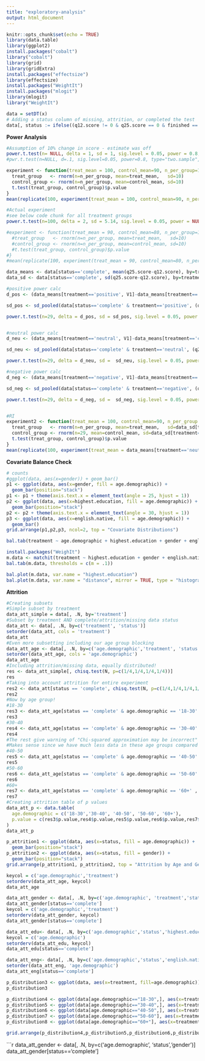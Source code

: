 ```yaml
---
title: "exploratory-analysis"
output: html_document
---
```


```r
knitr::opts_chunk$set(echo = TRUE)
library(data.table)
library(ggplot2)
install.packages("cobalt")
library("cobalt")
library(grid)
library(gridExtra)
install.packages("effectsize")
library(effectsize)
install.packages("WeightIt")
install.packages("mlogit")
library(mlogit)
library("WeightIt")
```

```r
data = setDT(x)
# Adding a status column of missing, attrition, or completed the test
data[, status := ifelse((q12.score != 0 & q25.score == 0 & finished == 0) | (finished == 1 & q12.score != 0 & q25.score == 0), "attritted", ifelse((q12.score == 0 & q25.score == 0) | (q12.score == 0 & q25.score != 0), "missing_data", "complete"))]
```

**Power Analysis**
```r

#Assumption of 10% change in score - estimate was off
power.t.test(n= NULL, delta = 1, sd = 1, sig.level = 0.05, power = 0.8, type = "two.sample", alternative = "one.sided")
#pwr.t.test(n=NULL, d=.1, sig.level=0.05, power=0.8, type="two.sample", alternative="greater")

experiment <- function(treat_mean = 100, control_mean=90, n_per_group=10) {
  treat_group   <- rnorm(n=n_per_group, mean=treat_mean,   sd=10)
  control_group <- rnorm(n=n_per_group, mean=control_mean, sd=10)
  t.test(treat_group, control_group)$p.value
}
mean(replicate(100, experiment(treat_mean = 100, control_mean=90, n_per_group=14)) < 0.05)

#Actual experiment
#see below code chunk for all treatment groups
power.t.test(n=100, delta = 2, sd = 5.14, sig.level = 0.05, power = NULL, type = "two.sample", alternative = "one.sided")

#experiment <- function(treat_mean = 90, control_mean=80, n_per_group=10) {
  #treat_group   <- rnorm(n=n_per_group, mean=treat_mean,   sd=10)
  #control_group <- rnorm(n=n_per_group, mean=control_mean, sd=10)
  #t.test(treat_group, control_group)$p.value
#}
#mean(replicate(100, experiment(treat_mean = 90, control_mean=80, n_per_group=14)) < 0.05)

```

```r
data_means <- data[status=='complete', mean(q25.score-q12.score), by=treatment]
data_sd <- data[status=='complete', sd(q25.score-q12.score), by=treatment]

#positive power calc
d_pos <- (data_means[treatment=='positive', V1]-data_means[treatment=='control', V1])

sd_pos <- sd_pooled(data[status=='complete' & treatment=='positive', (q25.score-q12.score)],data[status=='complete' & treatment=='control', (q25.score-q12.score)])

power.t.test(n=29, delta = d_pos, sd = sd_pos, sig.level = 0.05, power = NULL, type = "two.sample", alternative = "one.sided")


#neutral power calc
d_neu <- (data_means[treatment=='neutral', V1]-data_means[treatment=='control', V1])

sd_neu <- sd_pooled(data[status=='complete' & treatment=='neutral', (q25.score-q12.score)],data[status=='complete' & treatment=='control', (q25.score-q12.score)])

power.t.test(n=29, delta = d_neu, sd =  sd_neu, sig.level = 0.05, power = NULL, type = "two.sample", alternative = "one.sided")

#negative power calc
d_neg <- (data_means[treatment=='negative', V1]-data_means[treatment=='control', V1])

sd_neg <- sd_pooled(data[status=='complete' & treatment=='negative', (q25.score-q12.score)],data[status=='complete' & treatment=='control', (q25.score-q12.score)])

power.t.test(n=29, delta = d_neg, sd =  sd_neg, sig.level = 0.05, power = NULL, type = "two.sample", alternative = "one.sided")


#RI
experiment2 <- function(treat_mean = 100, control_mean=90, n_per_group =10) {
  treat_group   <- rnorm(n=n_per_group, mean=treat_mean,   sd=data_sd[treatment=='neutral', V1])
  control_group <- rnorm(n=29, mean=control_mean, sd=data_sd[treatment=='control', V1])
  t.test(treat_group, control_group)$p.value
}
mean(replicate(100, experiment(treat_mean = data_means[treatment=='neutral', V1], control_mean=data_means[treatment=='control', V1], n_per_group = 30)) < 0.05)
```

**Covariate Balance Check**
```r
# counts
#ggplot(data, aes(x=gender)) + geom_bar()
p1 <- ggplot(data, aes(x=gender, fill = age.demographic)) +
  geom_bar(position="stack")
p1 <- p1 + theme(axis.text.x = element_text(angle = 25, hjust = 1))
p2 <- ggplot(data, aes(x=highest.education, fill = age.demographic)) +
  geom_bar(position="stack")
p2 <- p2 + theme(axis.text.x = element_text(angle = 30, hjust = 1))
p3 <- ggplot(data, aes(x=english.native, fill = age.demographic)) +
  geom_bar()
grid.arrange(p1,p2,p3, ncol=2, top = "Covariate Distributions")
```

```r
bal.tab(treatment ~ age.demographic + highest.education + gender + english.native, data = data, thresholds = c(m = .1))
```

```r
install.packages("WeighIt")
m.data <- matchit(treatment ~ highest.education + gender + english.native, data = data[age.demographic=="18-30"])
bal.tab(m.data, thresholds = c(m = .1))

bal.plot(m.data, var.name = "highest.education")
bal.plot(m.data, var.name = "distance", mirror = TRUE, type = "histogram")
```


**Attrition**
```r
#Creating subsets
#Simple subset by treatment
data_att_simple = data[, .N, by='treatment']
#Subset by treatment AND complete/attrition/missing data status
data_att <- data[, .N, by=c('treatment', 'status')]
setorder(data_att, cols = 'treatment')
data_att
#Even more subsetting including our age group blocking
data_att_age <- data[, .N, by=c('age.demographic','treatment', 'status')]
setorder(data_att_age, cols = 'age.demographic')
data_att_age
#Including attrition/missing data, equally distributed!
res <- data_att_simple[, chisq.test(N, p=c(1/4,1/4,1/4,1/4))]
res
#Taking into account attrition for entire experiment
res2 <- data_att[status == 'complete', chisq.test(N, p=c(1/4,1/4,1/4,1/4))]
res2
#Now by age group!
#18-30
res3 <- data_att_age[status == 'complete' & age.demographic == '18-30' , chisq.test(N, p=c(1/4,1/4,1/4,1/4))]
res3
#30-40
res4 <- data_att_age[status == 'complete' & age.demographic == '30-40' , chisq.test(N, p=c(1/4,1/4,1/4,1/4))]
res4
#The rest give warning of "Chi-squared approximation may be incorrect"
#Makes sense since we have much less data in these age groups compared to younger than 40
#40-50
res5 <- data_att_age[status == 'complete' & age.demographic == '40-50' , chisq.test(N, p=c(1/4,1/4,1/4,1/4))]
res5
#50-60
res6 <- data_att_age[status == 'complete' & age.demographic == '50-60' , chisq.test(N, p=c(1/4,1/4,1/4,1/4))]
res6
#60+
res7 <- data_att_age[status == 'complete' & age.demographic == '60+' , chisq.test(N, p=c(1/4,1/4,1/4,1/4))]
res7
#Creating attrition table of p values
data_att_p <- data.table(
  age.demographic = c('18-30','30-40', '40-50', '50-60', '60+'),
  p.value = c(res3$p.value,res4$p.value,res5$p.value,res6$p.value,res7$p.value)
)
data_att_p
```

```r
p_attrition1 <- ggplot(data, aes(x=status, fill = age.demographic)) +
  geom_bar(position="stack")
p_attrition2 <- ggplot(data, aes(x=status, fill = gender)) +
  geom_bar(position="stack")
grid.arrange(p_attrition1, p_attrition2, top = "Attrition by Age and Gender")
```
```r
keycol = c('age.demographic','treatment')
setorderv(data_att_age, keycol)
data_att_age

data_att_gender <- data[, .N, by=c('age.demographic', 'treatment','status','gender')]
data_att_gender[status=='complete']
keycol = c('age.demographic','treatment')
setorderv(data_att_gender, keycol)
data_att_gender[status=='complete']

data_att_edu<- data[, .N, by=c('age.demographic','status','highest.education')]
keycol = c('age.demographic')
setorderv(data_att_edu, keycol)
data_att_edu[status=='complete']

data_att_eng<- data[, .N, by=c('age.demographic','status','english.native')]
setorder(data_att_eng, 'age.demographic')
data_att_eng[status=='complete']
```


```r
p_distribution3 <- ggplot(data, aes(x=treatment, fill=age.demographic)) + geom_bar(position="stack") + ggtitle("Treatment Distribution by Age Group")
p_distribution3
```
```r

p_distribution4 <- ggplot(data[age.demographic=="18-30",], aes(x=treatment, fill=highest.education)) + geom_bar(position="stack") + ggtitle("Age Group: 18-30") + theme(plot.title = element_text(size=10)) + theme(axis.text.x = element_text(angle = 25, hjust = 1)) + theme(legend.key.size = unit(0.2, "cm"))
p_distribution5 <- ggplot(data[age.demographic=="30-40",], aes(x=treatment, fill=highest.education)) + geom_bar(position="stack") + ggtitle("Age Group: 30-40") + theme(plot.title = element_text(size=10)) + theme(axis.text.x = element_text(angle = 25, hjust = 1)) + theme(legend.key.size = unit(0.2, "cm"))
p_distribution6 <- ggplot(data[age.demographic=="40-50",], aes(x=treatment, fill=highest.education)) + geom_bar(position="stack") + ggtitle("Age Group: 40-50") + theme(plot.title = element_text(size=10)) + theme(axis.text.x = element_text(angle = 25, hjust = 1)) + theme(legend.key.size = unit(0.2, "cm"))
p_distribution7 <- ggplot(data[age.demographic=="50-60"], aes(x=treatment, fill=highest.education)) + geom_bar(position="stack") + ggtitle("Age Group: 50-60") + theme(plot.title = element_text(size=10)) + theme(axis.text.x = element_text(angle = 25, hjust = 1)) + theme(legend.key.size = unit(0.2, "cm"))
p_distribution8 <- ggplot(data[age.demographic=="60+"], aes(x=treatment, fill=highest.education)) + geom_bar(position="stack") + ggtitle("Age Group: 60+") + theme(plot.title = element_text(size=10)) + theme(axis.text.x = element_text(angle = 25, hjust = 1)) + theme(legend.key.size = unit(0.2, "cm"))

grid.arrange(p_distribution4,p_distribution5,p_distribution6,p_distribution7, p_distribution8, ncol=2, top = "Covariate Distributions by Age Group: Highest Education")


```


```r
data_att_gender <- data[, .N, by=c('age.demographic', 'status','gender')]
data_att_gender[status=='complete']